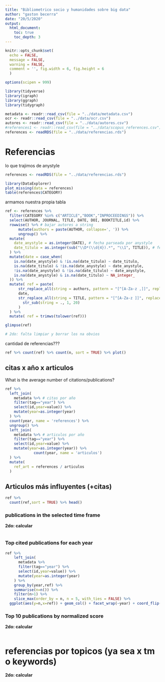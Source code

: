 ```yaml
---
title: "Bibliometrico socio y humanidades sobre big data"
author: "gaston becerra"
date: "20/5/2020"
output: 
  html_document:
    toc: true
    toc_depth: 3
---
```


```r

knitr::opts_chunk$set(
  echo = FALSE,
  message = FALSE,
  warning = FALSE,
  comment = '', fig.width = 6, fig.height = 6
  )

options(scipen = 999)

library(tidyverse)
library(igraph)
library(ggraph)
library(tidygraph)

metadata <- readr::read_csv(file = "../data/metadata.csv")
ocr <- readr::read_csv(file = "../data/ocr.csv")
autores <- readr::read_csv(file = "../data/autores.csv")
#references1 <- readr::read_csv(file = "../data/scopus_references.csv")
references <- readRDS(file = "../data/referencias.rds")

```

# Referencias

lo que trajimos de anystyle

```r
references <- readRDS(file = "../data/referencias.rds")

library(DataExplorer)
plot_missing(data = references)
table(references$CATEGORY)

```

armamos nuestra propia tabla

```r

ref <- references %>% 
  filter(CATEGORY %in% c("ARTICLE","BOOK","INPROCEEDINGS")) %>% 
  select(AUTHOR, JOURNAL, TITLE, DATE, DOI, BOOKTITLE,id) %>%
  rowwise() %>% # bajar autores a string
      mutate(authors = paste(AUTHOR, collapse=', ')) %>%
      ungroup() %>%
  mutate(
    date_anystyle = as.integer(DATE), # fecha parseada por anystyle
    date_titulo = as.integer(sub("\\D*(\\d{4}).*", "\\1", TITLE)), # fecha del titulo
  ) %>%
  mutate(date = case_when(
    is.na(date_anystyle) & !is.na(date_titulo) ~ date_titulo,
    is.na(date_titulo) & !is.na(date_anystyle) ~ date_anystyle,
    !is.na(date_anystyle) & !is.na(date_titulo) ~ date_anystyle,
    is.na(date_anystyle) & is.na(date_titulo) ~ NA_integer_
  )) %>% 
  mutate( ref = paste(
      str_replace_all(string = authors, pattern = "[^[A-Za-z ,]]", replacement = ""),
      date,
      str_replace_all(string = TITLE, pattern = "[^[A-Za-z ]]", replacement = "") %>%
        str_sub(string = ., 1, 20)
      )
  ) %>%
  mutate( ref = trimws(tolower(ref)))

glimpse(ref)

# 2do: falta limpiar y borrar los na obvios

```
cantidad de referencias??? 

```r
ref %>% count(ref) %>% count(n, sort = TRUE) %>% plot()
```

## citas x año x articulos

What is the average number of citations/publications?

```r

ref %>% 
  left_join(
    metadata %>% # citas por año
    filter(tag=="year") %>%
    select(id,year=value)) %>% 
    mutate(year=as.integer(year)
  ) %>%
  count(year, name = 'references') %>%
  ungroup() %>%
  left_join(
    metadata %>% # articulos por año
    filter(tag=="year") %>%
    select(id,year=value) %>% 
    mutate(year=as.integer(year)) %>%
             count(year, name = 'articulos')
  ) %>%
  mutate(
    ref_art = references / articulos
  )

```


## Articulos más influyentes (+citas)

```r

ref %>% 
  count(ref,sort = TRUE) %>% head()

```

### publications in the selected time frame

**2do: calcular**

```r


```


### Top cited publications for each year

```r

ref %>% 
    left_join(
      metadata %>% 
      filter(tag=="year") %>%
      select(id,year=value)) %>% 
      mutate(year=as.integer(year)
    ) %>%
    group_by(year,ref) %>%
    summarise(n=n()) %>%
    filter(n>1) %>%
    slice_max(order_by = n, n = 5, with_ties = FALSE) %>%
  ggplot(aes(y=n,x=ref)) + geom_col() + facet_wrap(~year) + coord_flip()

```

### Top 10 publications by normalized score

**2do: calcular**


```r

```


# referencias por topicos (ya sea x tm o keywords)

**2do: calcular**


```r

```

